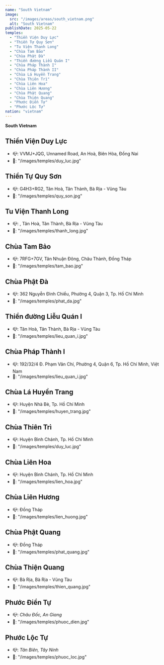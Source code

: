 ```yaml
---
name: "South Vietnam"
image:
  src: "/images/areas/south_vietnam.png"
  alt: "South Vietnam"
publishDate: 2025-05-22
temples:
  - "Thiền Viện Duy Lực"
  - "Thiền Tự Quy Sơn"
  - "Tu Viện Thanh Long"
  - "Chùa Tam Bảo"
  - "Chùa Phật Đà"
  - "Thiền đường Liễu Quán I"
  - "Chùa Pháp Thành I"
  - "Chùa Pháp Thành II"
  - "Chùa Lá Huyền Trang"
  - "Chùa Thiên Trì"
  - "Chùa Liên Hoa"
  - "Chùa Liên Hương"
  - "Chùa Phật Quang"
  - "Chùa Thiện Quang"
  - "Phước Điền Tự"
  - "Phước Lộc Tự"
nation: "vietnam"
---
```


**South Vietnam**

## Thiền Viện Duy Lực
- 📪: VVMJ+JQG, Unnamed Road, An Hoà, Biên Hòa, Đồng Nai
- 📸: "/images/temples/duy_luc.jpg"

## Thiền Tự Quy Sơn
- 📪: G4H3+RG2, Tân Hoà, Tân Thành, Bà Rịa - Vũng Tàu
- 📸: "/images/temples/quy_son.jpg"

## Tu Viện Thanh Long
- 📪: , Tân Hoà, Tân Thành, Bà Rịa - Vũng Tàu
- 📸: "/images/temples/thanh_long.jpg"

## Chùa Tam Bảo
- 📪: 7RFG+7GV, Tân Nhuận Đông, Châu Thành, Đồng Tháp
- 📸: "/images/temples/tam_bao.jpg"

## Chùa Phật Đà
- 📪: 362 Nguyễn Đình Chiểu, Phường 4, Quận 3, Tp. Hồ Chí Minh
- 📸: "/images/temples/phat_da.jpg"

## Thiền đường Liễu Quán I
- 📪: Tân Hoà, Tân Thành, Bà Rịa - Vũng Tàu
- 📸: "/images/temples/lieu_quan_i.jpg"

## Chùa Pháp Thành  I
- 📪: 192/32/4 Đ. Phạm Văn Chí, Phường 4, Quận 6, Tp. Hồ Chí Minh, Việt Nam
- 📸: "/images/temples/lieu_quan_i.jpg"

## Chùa Lá Huyền Trang
- 📪: Huyện Nhà Bè, Tp. Hồ Chí Minh
- 📸: "/images/temples/huyen_trang.jpg"

## Chùa Thiên Trì
- 📪: Huyện Bình Chánh, Tp. Hồ Chí Minh
- 📸: "/images/temples/duy_luc.jpg"

## Chùa Liên Hoa
- 📪: Huyện Bình Chánh, Tp. Hồ Chí Minh
- 📸: "/images/temples/lien_hoa.jpg"

## Chùa Liên Hương
- 📪: Đồng Tháp
- 📸: "/images/temples/lien_huong.jpg"

## Chùa Phật Quang
- 📪: Đồng Tháp
- 📸: "/images/temples/phat_quang.jpg"

## Chùa Thiện Quang
- 📪: Bà Rịa, Bà Rịa - Vũng Tàu
- 📸: "/images/temples/thien_quang.jpg"

## Phước Điền Tự
- 📪:  *Châu Đốc, An Giang*
- 📸: "/images/temples/phuoc_dien.jpg"

## Phước Lộc Tự
- 📪: *Tân Biên, Tây Ninh*
- 📸: "/images/temples/phuoc_loc.jpg"
